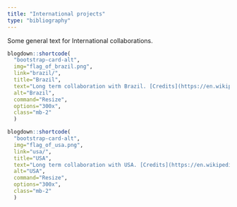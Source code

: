 ```yaml
---
title: "International projects"
type: "bibliography"
---
```


Some general text for International collaborations.


<div class="col-sm-6">
<div class="container">
<div class="row">
<div class="card-deck">

```r
blogdown::shortcode(
  "bootstrap-card-alt",
  img="flag_of_brazil.png",
  link="brazil/",
  title="Brazil",
  text="Long term collaboration with Brazil. [Credits](https://en.wikipedia.org/wiki/Flag_of_Brazil).", 
  alt="Brazil", 
  command="Resize", 
  options="300x", 
  class="mb-2"
  )
```

```r
blogdown::shortcode(
  "bootstrap-card-alt",
  img="flag_of_usa.png",
  link="usa/",
  title="USA",
  text="Long term collaboration with USA. [Credits](https://en.wikipedia.org/wiki/Flag_of_the_United_States).", 
  alt="USA", 
  command="Resize", 
  options="300x", 
  class="mb-2"
  )
```


</div>
</div>
</div>

